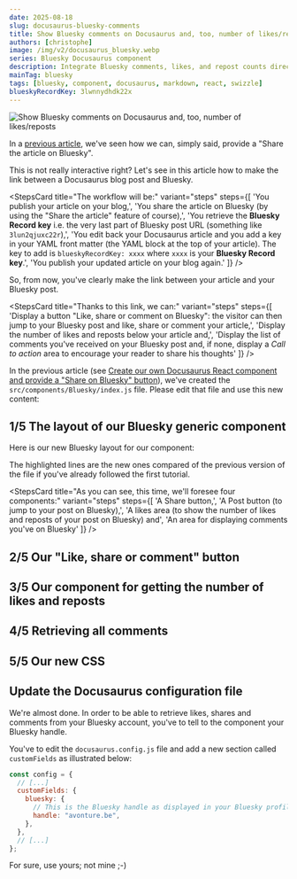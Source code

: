 ```yaml
---
date: 2025-08-18
slug: docusaurus-bluesky-comments
title: Show Bluesky comments on Docusaurus and, too, number of likes/reposts
authors: [christophe]
image: /img/v2/docusaurus_bluesky.webp
series: Bluesky Docusaurus component
description: Integrate Bluesky comments, likes, and repost counts directly into your Docusaurus blog posts.
mainTag: bluesky
tags: [bluesky, component, docusaurus, markdown, react, swizzle]
blueskyRecordKey: 3lwnnydhdk22x
---
```

<!-- cspell:ignore reposts,packagist,3lun2qjuxc22r,repost,noopener,noreferrer,3lwnnydhdk22x -->
![Show Bluesky comments on Docusaurus and, too, number of likes/reposts](/img/v2/docusaurus_bluesky.webp)

In a [previous article](/blog/docusaurus-bluesky-share), we've seen how we can, simply said, provide a "Share the article on Bluesky".

This is not really interactive right? Let's see in this article how to make the link between a Docusaurus blog post and Bluesky.

<!-- truncate -->

<StepsCard
  title="The workflow will be:"
  variant="steps"
  steps={[
    'You publish your article on your blog,',
    'You share the article on Bluesky (by using the "Share the article" feature of course),',
    'You retrieve the **Bluesky Record key** i.e. the very last part of Bluesky post URL (something like `3lun2qjuxc22r`),',
    'You edit back your Docusaurus article and you add a key in your YAML front matter (the YAML block at the top of your article). The key to add is `blueskyRecordKey: xxxx` where `xxxx` is your **Bluesky Record key**.',
    'You publish your updated article on your blog again.'
  ]}
/>

So, from now, you've clearly make the link between your article and your Bluesky post.

<StepsCard
  title="Thanks to this link, we can:"
  variant="steps"
  steps={[
    'Display a button "Like, share or comment on Bluesky": the visitor can then jump to your Bluesky post and like, share or comment your article,',
    'Display the number of likes and reposts below your article and,',
    'Display the list of comments you\'ve received on your Bluesky post and, if none, display a *Call to action* area to encourage your reader to share his thoughts'
  ]}
/>

In the previous article (see [Create our own Docusaurus React component and provide a "Share on Bluesky" button](/blog/docusaurus-bluesky-share)), we've created the `src/components/Bluesky/index.js` file. Please edit that file and use this new content:

## 1/5 The layout of our Bluesky generic component

Here is our new Bluesky layout for our component:

<Snippet filename="src/components/Bluesky/index.js" source="src/components/Bluesky/index.js" />

<AlertBox variant="info" title="">
The highlighted lines are the new ones compared of the previous version of the file if you've already followed the first tutorial.

</AlertBox>

<StepsCard
  title="As you can see, this time, we'll foresee four components:"
  variant="steps"
  steps={[
    'A Share button,',
    'A Post button (to jump to your post on Bluesky),',
    'A likes area (to show the number of likes and reposts of your post on Bluesky) and',
    'An area for displaying comments you\'ve on Bluesky'
  ]}
/>

## 2/5 Our "Like, share or comment" button

<Snippet filename="src/components/Bluesky/post.js" source="src/components/Bluesky/post.js" />

## 3/5 Our component for getting the number of likes and reposts

<Snippet filename="src/components/Bluesky/likes.js" source="src/components/Bluesky/likes.js" />

## 4/5 Retrieving all comments

<Snippet filename="src/components/Bluesky/comments.js" source="src/components/Bluesky/comments.js" />

## 5/5 Our new CSS

<Snippet filename="src/components/Bluesky/styles.module.css" source="src/components/Bluesky/styles.module.css" />

## Update the Docusaurus configuration file

We're almost done. In order to be able to retrieve likes, shares and comments from your Bluesky account, you've to tell to the component your Bluesky handle.

You've to edit the `docusaurus.config.js` file and add a new section called `customFields` as illustrated below:

<Snippet filename="docusaurus.config.js">

```js
const config = {
  // [...]
  customFields: {
    bluesky: {
      // This is the Bluesky handle as displayed in your Bluesky profile page
      handle: "avonture.be",
    },
  },
  // [...]
};
```

</Snippet>

<AlertBox variant="danger" title="">
For sure, use yours; not mine ;-)

</AlertBox>
